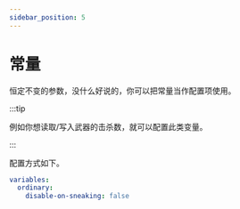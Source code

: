 ```yaml
---
sidebar_position: 5
---
```


# 常量

恒定不变的参数，没什么好说的，你可以把常量当作配置项使用。

:::tip

例如你想读取/写入武器的击杀数，就可以配置此类变量。

:::

配置方式如下。

```yaml
variables:
  ordinary:
    disable-on-sneaking: false
```